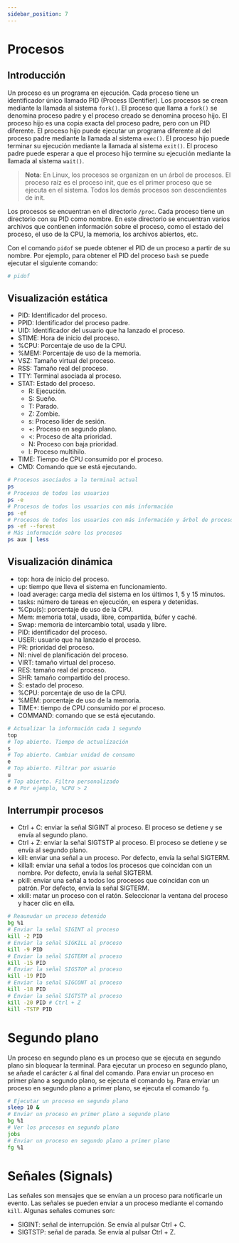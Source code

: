 ```yaml
---
sidebar_position: 7
---
```


# Procesos

## Introducción

Un proceso es un programa en ejecución. Cada proceso tiene un identificador único llamado PID (Process IDentifier). Los procesos se crean mediante la llamada al sistema `fork()`. El proceso que llama a `fork()` se denomina proceso padre y el proceso creado se denomina proceso hijo. El proceso hijo es una copia exacta del proceso padre, pero con un PID diferente. El proceso hijo puede ejecutar un programa diferente al del proceso padre mediante la llamada al sistema `exec()`. El proceso hijo puede terminar su ejecución mediante la llamada al sistema `exit()`. El proceso padre puede esperar a que el proceso hijo termine su ejecución mediante la llamada al sistema `wait()`.

> **Nota**: En Linux, los procesos se organizan en un árbol de procesos. El proceso raíz es el proceso init, que es el primer proceso que se ejecuta en el sistema. Todos los demás procesos son descendientes de init.

Los procesos se encuentran en el directorio `/proc`. Cada proceso tiene un directorio con su PID como nombre. En este directorio se encuentran varios archivos que contienen información sobre el proceso, como el estado del proceso, el uso de la CPU, la memoria, los archivos abiertos, etc.

Con el comando `pidof` se puede obtener el PID de un proceso a partir de su nombre. Por ejemplo, para obtener el PID del proceso `bash` se puede ejecutar el siguiente comando:

```sh
# pidof

```

## Visualización estática

- PID: Identificador del proceso.
- PPID: Identificador del proceso padre.
- UID: Identificador del usuario que ha lanzado el proceso.
- STIME: Hora de inicio del proceso.
- %CPU: Porcentaje de uso de la CPU.
- %MEM: Porcentaje de uso de la memoria.
- VSZ: Tamaño virtual del proceso.
- RSS: Tamaño real del proceso.
- TTY: Terminal asociada al proceso.
- STAT: Estado del proceso.
    - R: Ejecución.
    - S: Sueño.
    - T: Parado.
    - Z: Zombie.
    - s: Proceso líder de sesión.
    - +: Proceso en segundo plano.
    - \<: Proceso de alta prioridad.
    - N: Proceso con baja prioridad.
    - l: Proceso multihilo.
- TIME: Tiempo de CPU consumido por el proceso.
- CMD: Comando que se está ejecutando.

```bash
# Procesos asociados a la terminal actual
ps
# Procesos de todos los usuarios
ps -e
# Procesos de todos los usuarios con más información
ps -ef
# Procesos de todos los usuarios con más información y árbol de procesos
ps -ef --forest
# Más información sobre los procesos
ps aux | less
```

## Visualización dinámica

- top: hora de inicio del proceso.
- up: tiempo que lleva el sistema en funcionamiento.
- load average: carga media del sistema en los últimos 1, 5 y 15 minutos.
- tasks: número de tareas en ejecución, en espera y detenidas.
- %Cpu(s): porcentaje de uso de la CPU.
- Mem: memoria total, usada, libre, compartida, búfer y caché.
- Swap: memoria de intercambio total, usada y libre.
- PID: identificador del proceso.
- USER: usuario que ha lanzado el proceso.
- PR: prioridad del proceso.
- NI: nivel de planificación del proceso.
- VIRT: tamaño virtual del proceso.
- RES: tamaño real del proceso.
- SHR: tamaño compartido del proceso.
- S: estado del proceso.
- %CPU: porcentaje de uso de la CPU.
- %MEM: porcentaje de uso de la memoria.
- TIME+: tiempo de CPU consumido por el proceso.
- COMMAND: comando que se está ejecutando.



```bash
# Actualizar la información cada 1 segundo
top
# Top abierto. Tiempo de actualización
s
# Top abierto. Cambiar unidad de consumo
e
# Top abierto. Filtrar por usuario
u
# Top abierto. Filtro personalizado
o # Por ejemplo, %CPU > 2
```

## Interrumpir procesos

- Ctrl + C: enviar la señal SIGINT al proceso. El proceso se detiene y se envía al segundo plano.
- Ctrl + Z: enviar la señal SIGTSTP al proceso. El proceso se detiene y se envía al segundo plano.
- kill: enviar una señal a un proceso. Por defecto, envía la señal SIGTERM.
- killall: enviar una señal a todos los procesos que coincidan con un nombre. Por defecto, envía la señal SIGTERM.
- pkill: enviar una señal a todos los procesos que coincidan con un patrón. Por defecto, envía la señal SIGTERM.
- xkill: matar un proceso con el ratón. Seleccionar la ventana del proceso y hacer clic en ella.

```bash
# Reaunudar un proceso detenido
bg %1
# Enviar la señal SIGINT al proceso
kill -2 PID
# Enviar la señal SIGKILL al proceso
kill -9 PID
# Enviar la señal SIGTERM al proceso
kill -15 PID
# Enviar la señal SIGSTOP al proceso
kill -19 PID
# Enviar la señal SIGCONT al proceso
kill -18 PID
# Enviar la señal SIGTSTP al proceso
kill -20 PID # Ctrl + Z
kill -TSTP PID
```

# Segundo plano

Un proceso en segundo plano es un proceso que se ejecuta en segundo plano sin bloquear la terminal. Para ejecutar un proceso en segundo plano, se añade el carácter `&` al final del comando. Para enviar un proceso en primer plano a segundo plano, se ejecuta el comando `bg`. Para enviar un proceso en segundo plano a primer plano, se ejecuta el comando `fg`.

```bash
# Ejecutar un proceso en segundo plano
sleep 10 &
# Enviar un proceso en primer plano a segundo plano
bg %1
# Ver los procesos en segundo plano
jobs
# Enviar un proceso en segundo plano a primer plano
fg %1
```

# Señales (Signals)

Las señales son mensajes que se envían a un proceso para notificarle un evento. Las señales se pueden enviar a un proceso mediante el comando `kill`. Algunas señales comunes son:

- SIGINT: señal de interrupción. Se envía al pulsar Ctrl + C.
- SIGTSTP: señal de parada. Se envía al pulsar Ctrl + Z.

